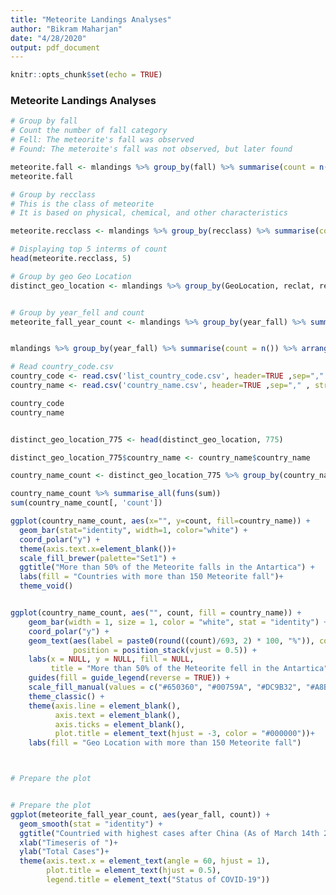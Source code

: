 ```yaml
---
title: "Meteorite Landings Analyses"
author: "Bikram Maharjan"
date: "4/28/2020"
output: pdf_document
---
```


```r
knitr::opts_chunk$set(echo = TRUE)
```



### Meteorite Landings Analyses
```r


# Group by fall
# Count the number of fall category
# Fell: The meteorite's fall was observed
# Found: The meteroite's fall was not observed, but later found

meteorite.fall <- mlandings %>% group_by(fall) %>% summarise(count = n()) %>% arrange(desc(fall))
meteorite.fall


```



```r

# Group by recclass
# This is the class of meteorite
# It is based on physical, chemical, and other characteristics

meteorite.recclass <- mlandings %>% group_by(recclass) %>% summarise(count = n()) %>% arrange(desc(count))

# Displaying top 5 interms of count 
head(meteorite.recclass, 5)
```


```r


# Group by geo Geo Location
distinct_geo_location <- mlandings %>% group_by(GeoLocation, reclat, reclong) %>% summarise(count = n()) %>% arrange(desc(count))


# Group by year_fell and count
meteorite_fall_year_count <- mlandings %>% group_by(year_fall) %>% summarise(count = n()) %>% arrange(desc(year_fall)) %>% filter(count > 50 & is.na(year_fall) == FALSE)


mlandings %>% group_by(year_fall) %>% summarise(count = n()) %>% arrange(desc(year_fall))

```




```r

# Read country_code.csv
country_code <- read.csv('list_country_code.csv', header=TRUE ,sep="," , stringsAsFactors = FALSE)
country_name <- read.csv('country_name.csv', header=TRUE ,sep="," , stringsAsFactors = FALSE)

country_code
country_name


distinct_geo_location_775 <- head(distinct_geo_location, 775)
```



```r
distinct_geo_location_775$country_name <- country_name$country_name

```


```r

country_name_count <- distinct_geo_location_775 %>% group_by(country_name) %>% summarise(count = n()) %>% arrange(desc(count)) %>% filter(count > 15) 

country_name_count %>% summarise_all(funs(sum))
sum(country_name_count[, 'count'])

```


```r

ggplot(country_name_count, aes(x="", y=count, fill=country_name)) +
  geom_bar(stat="identity", width=1, color="white") +
  coord_polar("y") +
  theme(axis.text.x=element_blank())+
  scale_fill_brewer(palette="Set1") + 
  ggtitle("More than 50% of the Meteorite falls in the Antartica") +
  labs(fill = "Countries with more than 150 Meteorite fall")+
  theme_void() 


ggplot(country_name_count, aes("", count, fill = country_name)) +
    geom_bar(width = 1, size = 1, color = "white", stat = "identity") +
    coord_polar("y") +
    geom_text(aes(label = paste0(round((count)/693, 2) * 100, "%")), color = "white", size=4,
              position = position_stack(vjust = 0.5)) +
    labs(x = NULL, y = NULL, fill = NULL, 
         title = "More than 50% of the Meteorite fell in the Antartica") +
    guides(fill = guide_legend(reverse = TRUE)) +
    scale_fill_manual(values = c("#650360", "#00759A", "#DC9B32", "#A8B400", "#474334", "#A33F1F", "#6A7F10")) +
    theme_classic() +
    theme(axis.line = element_blank(),
          axis.text = element_blank(),
          axis.ticks = element_blank(),
          plot.title = element_text(hjust = -3, color = "#000000"))+
    labs(fill = "Geo Location with more than 150 Meteorite fall")




```



```r

# Prepare the plot


# Prepare the plot
ggplot(meteorite_fall_year_count, aes(year_fall, count)) + 
  geom_smooth(stat = "identity") +
  ggtitle("Countried with highest cases after China (As of March 14th 2020)")+
  xlab("Timeseris of ")+ 
  ylab("Total Cases")+
  theme(axis.text.x = element_text(angle = 60, hjust = 1), 
        plot.title = element_text(hjust = 0.5),
        legend.title = element_text("Status of COVID-19"))



```

